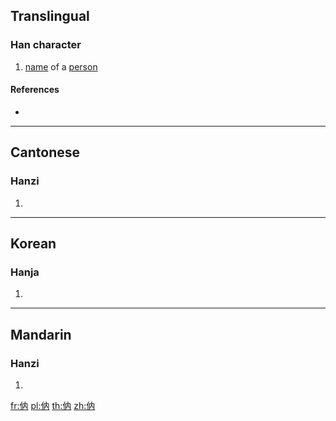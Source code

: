 {{character info/new}}
==Translingual==

===Han character===
{{Han char|rn=9|rad=人|as=04|sn=6|four=|canj=OOB|ids=⿰[[亻]][[內]]}}

# [[name]] of a [[person]]

====References====
* {{Han ref|kx=0096.090|hdz=10122.010|uh=343B|ud=13371}}

----

==Cantonese==

===Hanzi===
{{yue-hanzi|jyut=[[fu1]], [[mou5]], [[noi6]]|y=fu1, mou5, noi6}}

# {{defn|lang=yue|sort=人04}}

----

==Korean==

===Hanja===
{{ko-hanja|hangeul=내|rv=nae|mr=nae|y=nay}}

# {{defn|lang=ko|sort=人04}}

----

==Mandarin==

===Hanzi===
{{cmn-hanzi|pin=[[nèi]] ([[nei4]])|wg=nei<sup>4</sup>}}

# {{defn|lang=cmn|sort=人04}}

[[fr:㐻]]
[[pl:㐻]]
[[th:㐻]]
[[zh:㐻]]